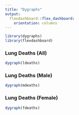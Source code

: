```yaml
---
title: "Dygraphs"
output:
  flexdashboard::flex_dashboard:
    orientation: columns
---
```


```r
library(dygraphs)
library(flexdashboard)
```

### Lung Deaths (All)

```r
dygraph(ldeaths)
```

### Lung Deaths (Male)

```r
dygraph(mdeaths)
```

### Lung Deaths (Female)

```r
dygraph(fdeaths)
```
